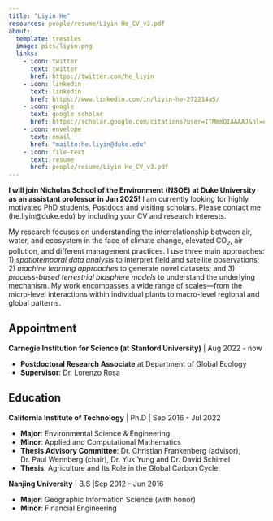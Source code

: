```yaml
---
title: "Liyin He"
resources: people/resume/Liyin He_CV_v3.pdf
about:
  template: trestles
  image: pics/liyin.png
  links:
    - icon: twitter
      text: twitter
      href: https://twitter.com/he_liyin 
    - icon: linkedin
      text: linkedin
      href: https://www.linkedin.com/in/liyin-he-272214a5/ 
    - icon: google
      text: google scholar      
      href: https://scholar.google.com/citations?user=ITMmmQIAAAAJ&hl=en 
    - icon: envelope
      text: email   
      href: "mailto:he.liyin@duke.edu"
    - icon: file-text
      text: resume   
      href: people/resume/Liyin He_CV_v3.pdf
---
```


:::{#hero-heading}

**I will join Nicholas School of the Environment (NSOE) at Duke University as an assistant professor in Jan 2025!** I am currently looking for highly motivated PhD students, Postdocs and visiting scholars. Please contact me (he.liyin@duke.edu) by including your CV and research interests.

My research focuses on understanding the interrelationship between air, water, and ecosystem in the face of climate change, elevated CO~2~, air pollution, and different management practices. I use three main approaches: 1) *spatiotemporal data analysis* to interpret field and satellite observations; 2) *machine learning approaches* to generate novel datasets; and 3) *process-based terrestrial biosphere models* to understand the underlying mechanism. My work encompasses a wide range of scales—from the micro-level interactions within individual plants to macro-level regional and global patterns.


## **Appointment**

**Carnegie Institution for Science (at Stanford University)** | Aug 2022 - now\

- **Postdoctoral Research Associate** at Department of Global Ecology
- **Supervisor**: Dr. Lorenzo Rosa

## **Education**

**California Institute of Technology** | Ph.D | Sep 2016 - Jul 2022

- **Major**: Environmental Science & Engineering
- **Minor**: Applied and Computational Mathematics
- **Thesis Advisory Committee**: Dr. Christian Frankenberg (advisor), Dr. Paul Wennberg (chair), Dr. Yuk Yung and Dr. David Schimel
- **Thesis**: Agriculture and Its Role in the Global Carbon Cycle

**Nanjing University** | B.S |Sep 2012 - Jun 2016

- **Major**: Geographic Information Science (with honor)\
- **Minor**: Financial Engineering 

:::
